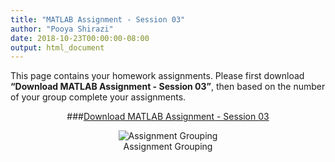 ```yaml
---
title: "MATLAB Assignment - Session 03"
author: "Pooya Shirazi"
date: 2018-10-23T00:00:00-08:00
output: html_document
---
```


This page contains your homework assignments. Please first download **"Download MATLAB Assignment - Session 03"**, then based on the number of your group complete your assignments.

<center>
###[Download MATLAB Assignment - Session 03](file/Assignment_Session_03.pdf)

![Assignment Grouping](file/group.png)
</center>


